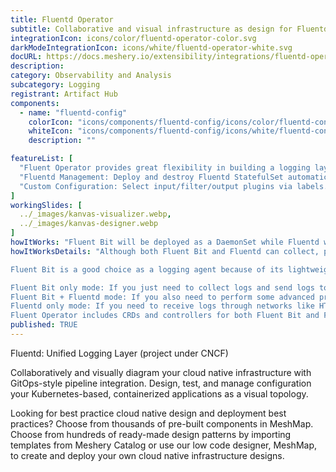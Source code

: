 ---
title: Fluentd Operator
subtitle: Collaborative and visual infrastructure as design for Fluentd Operator
integrationIcon: icons/color/fluentd-operator-color.svg
darkModeIntegrationIcon: icons/white/fluentd-operator-white.svg
docURL: https://docs.meshery.io/extensibility/integrations/fluentd-operator
description: 
category: Observability and Analysis
subcategory: Logging
registrant: Artifact Hub
components:
  - name: "fluentd-config"
    colorIcon: "icons/components/fluentd-config/icons/color/fluentd-config-color.svg"
    whiteIcon: "icons/components/fluentd-config/icons/white/fluentd-config-white.svg"
    description: ""

featureList: [
  "Fluent Operator provides great flexibility in building a logging layer based on Fluent Bit and Fluentd.",
  "Fluentd Management: Deploy and destroy Fluentd StatefulSet automatically.",
  "Custom Configuration: Select input/filter/output plugins via labels."
]
workingSlides: [
  ../_images/kanvas-visualizer.webp,
  ../_images/kanvas-designer.webp
]
howItWorks: "Fluent Bit will be deployed as a DaemonSet while Fluentd will be deployed as a StatefulSet. "
howItWorksDetails: "Although both Fluent Bit and Fluentd can collect, process(parse and filter) and then forward log to the final destinations, still they have strengths in different aspects.

Fluent Bit is a good choice as a logging agent because of its lightweight and efficiency, while Fluentd is more powerful to perform advanced processing on logs because of its rich plugins.

Fluent Bit only mode: If you just need to collect logs and send logs to the final destinations, all you need is Fluent Bit.
Fluent Bit + Fluentd mode: If you also need to perform some advanced processing on the logs collected or send to more sinks, then you also need Fluentd.
Fluentd only mode: If you need to receive logs through networks like HTTP or Syslog and then process and send the log to the final sinks, you only need Fluentd.
Fluent Operator includes CRDs and controllers for both Fluent Bit and Fluentd which allows you to config your log processing pipelines in the 3 modes mentioned above as you wish."
published: TRUE
---
<p>
Fluentd: Unified Logging Layer (project under CNCF)
</p>
<p>
    Collaboratively and visually diagram your cloud native infrastructure with GitOps-style pipeline integration. Design, test, and manage configuration your Kubernetes-based, containerized applications as a visual topology.
</p>
<p>
    Looking for best practice cloud native design and deployment best practices? Choose from thousands of pre-built components in MeshMap. Choose from hundreds of ready-made design patterns by importing templates from Meshery Catalog or use our low code designer, MeshMap, to create and deploy your own cloud native infrastructure designs.
</p>
